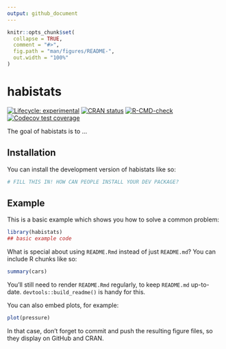 ```yaml
---
output: github_document
---
```


<!-- README.md is generated from README.Rmd. Please edit that file -->

```r
knitr::opts_chunk$set(
  collapse = TRUE,
  comment = "#>",
  fig.path = "man/figures/README-",
  out.width = "100%"
)
```

# habistats

<!-- badges: start -->
[![Lifecycle: experimental](https://img.shields.io/badge/lifecycle-experimental-orange.svg)](https://lifecycle.r-lib.org/articles/stages.html#experimental)
[![CRAN status](https://www.r-pkg.org/badges/version/habistats)](https://CRAN.R-project.org/package=habistats)
[![R-CMD-check](https://github.com/heavywatal/habistats/actions/workflows/R-CMD-check.yaml/badge.svg)](https://github.com/heavywatal/habistats/actions/workflows/R-CMD-check.yaml)
[![Codecov test coverage](https://codecov.io/gh/heavywatal/habistats/graph/badge.svg)](https://app.codecov.io/gh/heavywatal/habistats)
<!-- badges: end -->

The goal of habistats is to ...

## Installation

You can install the development version of habistats like so:

``` r
# FILL THIS IN! HOW CAN PEOPLE INSTALL YOUR DEV PACKAGE?
```

## Example

This is a basic example which shows you how to solve a common problem:

```r
library(habistats)
## basic example code
```

What is special about using `README.Rmd` instead of just `README.md`? You can include R chunks like so:

```r
summary(cars)
```

You'll still need to render `README.Rmd` regularly, to keep `README.md` up-to-date. `devtools::build_readme()` is handy for this.

You can also embed plots, for example:

```r
plot(pressure)
```

In that case, don't forget to commit and push the resulting figure files, so they display on GitHub and CRAN.
